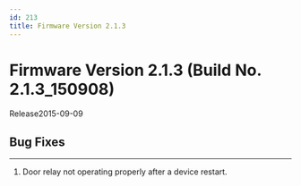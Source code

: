 ```yaml
---
id: 213
title: Firmware Version 2.1.3
---
```


# Firmware Version 2.1.3 (Build No. 2.1.3_150908)

Release<Separator/>2015-09-09

## Bug Fixes

---

1. Door relay not operating properly after a device restart.